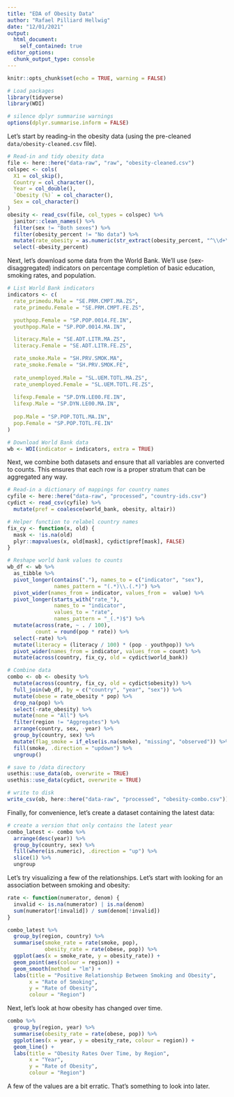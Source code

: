 ```yaml
---
title: "EDA of Obesity Data"
author: "Rafael Pilliard Hellwig"
date: "12/01/2021"
output: 
  html_document:
    self_contained: true
editor_options: 
  chunk_output_type: console
---
```


```r
knitr::opts_chunk$set(echo = TRUE, warning = FALSE)
```

```r
# Load packages
library(tidyverse)
library(WDI)

# silence dplyr summarise warnings
options(dplyr.summarise.inform = FALSE)
```


Let's start by reading-in the obesity data (using the pre-cleaned `data/obesity-cleaned.csv` file).

```r
# Read-in and tidy obesity data
file <- here::here("data-raw", "raw", "obesity-cleaned.csv")
colspec <- cols(
  X1 = col_skip(),
  Country = col_character(),
  Year = col_double(),
  `Obesity (%)` = col_character(),
  Sex = col_character()
)
obesity <- read_csv(file, col_types = colspec) %>%
  janitor::clean_names() %>%
  filter(sex != "Both sexes") %>%
  filter(obesity_percent != "No data") %>%
  mutate(rate_obesity = as.numeric(str_extract(obesity_percent, "^\\d+\\.\\d")) / 100) %>%
  select(-obesity_percent)
```


Next, let's download some data from the World Bank. We'll use (sex-disaggregated) indicators on percentage completion of basic education, smoking rates, and population.

```r
# List World Bank indicators
indicators <- c(
  rate_primedu.Male = "SE.PRM.CMPT.MA.ZS",
  rate_primedu.Female = "SE.PRM.CMPT.FE.ZS",

  youthpop.Female = "SP.POP.0014.FE.IN",
  youthpop.Male = "SP.POP.0014.MA.IN",

  literacy.Male = "SE.ADT.LITR.MA.ZS",
  literacy.Female = "SE.ADT.LITR.FE.ZS",

  rate_smoke.Male = "SH.PRV.SMOK.MA",
  rate_smoke.Female = "SH.PRV.SMOK.FE",
  
  rate_unemployed.Male = "SL.UEM.TOTL.MA.ZS",
  rate_unemployed.Female = "SL.UEM.TOTL.FE.ZS",
  
  lifexp.Female = "SP.DYN.LE00.FE.IN",
  lifexp.Male = "SP.DYN.LE00.MA.IN",
  
  pop.Male = "SP.POP.TOTL.MA.IN",
  pop.Female = "SP.POP.TOTL.FE.IN"
)

# Download World Bank data
wb <- WDI(indicator = indicators, extra = TRUE)
```

Next, we combine both datasets and ensure that all variables are converted to counts. This ensures that each row is a proper stratum that can be aggregated any way.

```r
# Read-in a dictionary of mappings for country names
cyfile <- here::here("data-raw", "processed", "country-ids.csv")
cydict <- read_csv(cyfile) %>%
  mutate(pref = coalesce(world_bank, obesity, altair))

# Helper function to relabel country names
fix_cy <- function(x, old) {
  mask <- !is.na(old)
  plyr::mapvalues(x, old[mask], cydict$pref[mask], FALSE)
}
```



```r
# Reshape world bank values to counts
wb_df <- wb %>%
  as_tibble %>%
  pivot_longer(contains("."), names_to = c("indicator", "sex"),
               names_pattern = "(.*)\\.(.*)") %>%
  pivot_wider(names_from = indicator, values_from =  value) %>%
  pivot_longer(starts_with("rate_"), 
               names_to = "indicator",
               values_to = "rate",
               names_pattern = "_(.*)$") %>%
  mutate(across(rate, ~ . / 100),
         count = round(pop * rate)) %>%
  select(-rate) %>%
  mutate(literacy = (literacy / 100) * (pop - youthpop)) %>%
  pivot_wider(names_from = indicator, values_from = count) %>%
  mutate(across(country, fix_cy, old = cydict$world_bank)) 

# Combine data
combo <- ob <- obesity %>%
  mutate(across(country, fix_cy, old = cydict$obesity)) %>%
  full_join(wb_df, by = c("country", "year", "sex")) %>%
  mutate(obese = rate_obesity * pop) %>%
  drop_na(pop) %>%
  select(-rate_obesity) %>%
  mutate(none = "All") %>%
  filter(region != "Aggregates") %>%
  arrange(country, sex, -year) %>%
  group_by(country, sex) %>%
  mutate(flag_smoke = if_else(is.na(smoke), "missing", "observed")) %>%
  fill(smoke, .direction = "updown") %>%
  ungroup()
```

```r
# save to /data directory
usethis::use_data(ob, overwrite = TRUE)
usethis::use_data(cydict, overwrite = TRUE)

# write to disk
write_csv(ob, here::here("data-raw", "processed", "obesity-combo.csv"))
```



Finally, for convenience, let's create a dataset containing the latest data:

```r
# create a version that only contains the latest year
combo_latest <- combo %>%
  arrange(desc(year)) %>%
  group_by(country, sex) %>%
  fill(where(is.numeric), .direction = "up") %>%
  slice(1) %>%
  ungroup
```

Let's try visualizing a few of the relationships. Let's start with looking for an association between smoking and obesity:


```r
rate <- function(numerator, denom) {
  invalid <- is.na(numerator) | is.na(denom)
  sum(numerator[!invalid]) / sum(denom[!invalid])
}

combo_latest %>%
  group_by(region, country) %>%
  summarise(smoke_rate = rate(smoke, pop),
            obesity_rate = rate(obese, pop)) %>%
  ggplot(aes(x = smoke_rate, y = obesity_rate)) +
  geom_point(aes(colour = region)) +
  geom_smooth(method = "lm") +
  labs(title = "Positive Relationship Between Smoking and Obesity",
       x = "Rate of Smoking",
       y = "Rate of Obesity",
       colour = "Region")
```

Next, let's look at how obesity has changed over time.

```r
combo %>%
  group_by(region, year) %>%
  summarise(obesity_rate = rate(obese, pop)) %>%
  ggplot(aes(x = year, y = obesity_rate, colour = region)) +
  geom_line() +
  labs(title = "Obesity Rates Over Time, by Region",
       x = "Year",
       y = "Rate of Obesity",
       colour = "Region")
```

A few of the values are a bit erratic. That's something to look into later.

